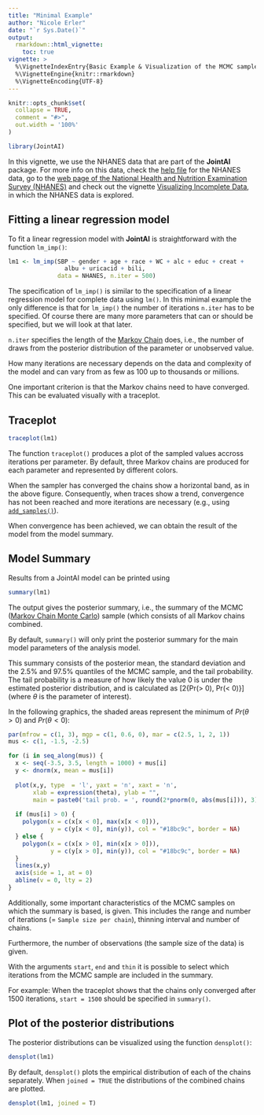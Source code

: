 ```yaml
---
title: "Minimal Example"
author: "Nicole Erler"
date: "`r Sys.Date()`"
output:
  rmarkdown::html_vignette:
    toc: true
vignette: >
  %\VignetteIndexEntry{Basic Example & Visualization of the MCMC sample}
  %\VignetteEngine{knitr::rmarkdown}
  %\VignetteEncoding{UTF-8}
---
```


```r
knitr::opts_chunk$set(
  collapse = TRUE,
  comment = "#>",
  out.width = '100%'
)

library(JointAI)
```

In this vignette, we use the NHANES data that are part of the **JointAI** package.
For more info on this data, check the
[help file](https://nerler.github.io/JointAI/reference/NHANES.html) for the NHANES data,
go to the [web page of the National Health and Nutrition Examination Survey (NHANES)](https://www.cdc.gov/nchs/nhanes/index.htm) and check out the vignette 
[Visualizing Incomplete Data](https://nerler.github.io/JointAI/articles/VisualizingIncompleteData.html),
in which the NHANES data is explored.

##  Fitting a linear regression model
To fit a linear regression model with **JointAI** is straightforward with the
function `lm_imp()`:
```r
lm1 <- lm_imp(SBP ~ gender + age + race + WC + alc + educ + creat +
                albu + uricacid + bili,
              data = NHANES, n.iter = 500)
```

The specification of `lm_imp()` is similar to the specification of a
linear regression model for complete data using `lm()`. In this minimal example
the only difference is that for `lm_imp()` the number of iterations `n.iter`
has to be specified. Of course there are many more parameters that can or should
be specified, but we will look at that later.

`n.iter` specifies the length of the [Markov Chain](https://en.wikipedia.org/wiki/Markov_chain)
does, i.e., the number of draws from the posterior distribution of the parameter
or unobserved value.

How many iterations are necessary depends on the data and complexity of the
model and can vary from as few as 100 up to thousands or millions. 

One important criterion is that the Markov chains need to have converged.
This can be evaluated visually with a traceplot.

## Traceplot
```r
traceplot(lm1)
```

The function `traceplot()` produces a plot of the sampled values accross 
iterations per parameter. By default, three Markov chains are produced for
each parameter and represented by different colors.

When the sampler has converged the chains show a horizontal band, as in the
above figure. Consequently, when traces show a trend, convergence has not been
reached  and more iterations are necessary (e.g., using
[`add_samples()`](https://nerler.github.io/JointAI/reference/add_samples.html)).

When convergence has been achieved, we can obtain the result of the model
from the model summary.

## Model Summary
Results from a JointAI model can be printed using
```r
summary(lm1)
```

The output gives the posterior summary, i.e., the summary of the 
MCMC ([Markov Chain Monte Carlo](https://en.wikipedia.org/wiki/Markov_chain_Monte_Carlo))
sample (which consists of all Markov chains combined.

By default, `summary()` will only print the posterior summary for the main
model parameters of the analysis model.

This summary consists of the posterior mean, the standard deviation and the 
2.5% and 97.5% quantiles of the MCMC sample, and the tail probability.
The tail probability is a measure of how likely the value 0 is under the 
estimated posterior distribution, and is calculated as 
\[2\times\min\left\{Pr(\theta > 0), Pr(\theta < 0)\right\}\]
(where $\theta$ is the parameter of interest).

In the following graphics, the shaded areas represent the minimum of 
$Pr(\theta > 0)$ and $Pr(\theta < 0)$:
```r
par(mfrow = c(1, 3), mgp = c(1, 0.6, 0), mar = c(2.5, 1, 2, 1))
mus <- c(1, -1.5, -2.5)

for (i in seq_along(mus)) {
  x <- seq(-3.5, 3.5, length = 1000) + mus[i]
  y <- dnorm(x, mean = mus[i])
  
  plot(x,y, type  = 'l', yaxt = 'n', xaxt = 'n',
       xlab = expression(theta), ylab = "",
       main = paste0('tail prob. = ', round(2*pnorm(0, abs(mus[i])), 3)))
  
  if (mus[i] > 0) {
    polygon(x = c(x[x < 0], max(x[x < 0])),
            y = c(y[x < 0], min(y)), col = "#18bc9c", border = NA)
  } else {
    polygon(x = c(x[x > 0], min(x[x > 0])),
            y = c(y[x > 0], min(y)), col = "#18bc9c", border = NA)
  }
  lines(x,y)
  axis(side = 1, at = 0)
  abline(v = 0, lty = 2)
}
```


Additionally, some important characteristics of the MCMC samples on which the
summary is based, is given. This includes the range and number of iterations
(= `Sample size per chain`), thinning interval and number of chains.

Furthermore, the number of observations (the sample size of the data) is given.

With the arguments `start`, `end` and `thin` it is possible to
select which iterations from the MCMC sample are included in the summary.

For example: When the traceplot shows that the chains only converged after
1500 iterations, `start = 1500` should be specified in `summary()`.

## Plot of the posterior distributions
The posterior distributions can be visualized using the function `densplot()`:
```r
densplot(lm1)
```

By default, `densplot()` plots the empirical distribution of each of the chains
separately. When `joined = TRUE` the distributions of the combined chains
are plotted.

```r
densplot(lm1, joined = T)
```

